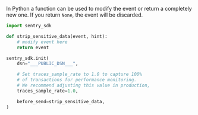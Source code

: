In Python a function can be used to modify the event or return a completely new one. If you return `None`, the event will be discarded.

```python
import sentry_sdk

def strip_sensitive_data(event, hint):
    # modify event here
    return event

sentry_sdk.init(
    dsn="___PUBLIC_DSN___",

    # Set traces_sample_rate to 1.0 to capture 100%
    # of transactions for performance monitoring.
    # We recommend adjusting this value in production,
    traces_sample_rate=1.0,

    before_send=strip_sensitive_data,
)
```
